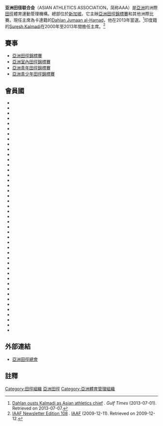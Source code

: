 {{Infobox Organization
| name = 亚洲田径联合会
| original_name = {{lang|en|Asian Athletics Association}}
| image = 亞洲田徑總會logo.jpg
| size = 200px
| caption = AAA標誌
| formation = 1973年
| headquarter = [[新加坡|新加坡]]
| type = 體育運動
| leader_title=主席
| leader_name = {{flagicon|QAT}}[[Dahlan_Jumaan_al-Hamad|Dahlan Jumaan al-Hamad]]
| membership = 45個會員協會
| web = http://athleticsasia.org/
}}
'''亚洲田径联合会'''（ASIAN ATHLETICS ASSOCIATION，简称AAA）是[[亞洲|亞洲]]的洲際[[田徑|田徑]]體育運動管理機構。總部位於[[新加坡|新加坡]]。它主辦[[亞洲田徑錦標賽|亞洲田徑錦標賽]]和其他洲際比賽。現任主席為卡達籍的[[Dahlan_Jumaan_al-Hamad|Dahlan Jumaan al-Hamad]]，他在2013年當選。<ref>[http://www.gulf-times.com/sport/192/details/358067/dahlan-ousts-kalmadi-as-asian-athletics-chief Dahlan ousts Kalmadi as Asian athletics chief] {{Wayback|url=http://www.gulf-times.com/sport/192/details/358067/dahlan-ousts-kalmadi-as-asian-athletics-chief |date=20150924045234 }}. ''Gulf Times'' (2013-07-01). Retrieved on 2013-07-07.</ref>印度籍的[[Suresh_Kalmadi|Suresh Kalmadi]]在2000年至2013年間擔任主席。<ref>[http://www.iaaf.org/mm/Document/News/GeneralNews/05/50/99/20091211124641_httppostedfile_NEWS108_17554.pdf IAAF Newsletter Edition 108] {{Wayback|url=http://www.iaaf.org/mm/Document/News/GeneralNews/05/50/99/20091211124641_httppostedfile_NEWS108_17554.pdf |date=20121023234954 }}. [[IAAF|IAAF]] (2009-12-11). Retrieved on 2009-12-12.</ref>

==賽事==
*[[亞洲田徑錦標賽|亞洲田徑錦標賽]]
*[[亞洲室內田徑錦標賽|亞洲室內田徑錦標賽]]
*[[亞洲青年田徑錦標賽|亞洲青年田徑錦標賽]]
*[[亞洲青少年田徑錦標賽|亞洲青少年田徑錦標賽]]

==會員國==
*{{AFG}}
*{{BHR}}
*{{BAN}}
*{{BHU}}
*{{BRU}}
*{{CAM}}
*{{PRK}}
*{{TLS}}
*{{HKG}}
*{{IND}}
*{{INA}}
*{{IRQ}}
*{{IRI}}
*{{JPN}}
*{{JOR}}
*{{KAZ}}
*{{KGZ}}
*{{KOR}}
*{{KUW}}
*{{LAO}}
*{{LIB}}
*{{MAC}}
*{{MAS}}
*{{MDV}}
*{{MGL}}
*{{MYA}}
*{{NEP}}
*{{OMA}}
*{{PAK}}
*{{PLE}}
*{{PHI}}
*{{CHN}}
*{{QAT}}
*{{YEM}}
*{{KSA}}
*{{SIN}}
*{{SRI}}
*{{SYR}}
*{{TJK}}
*{{THA}}
*{{TKM}}
*{{TPE}}
*{{UAE}}
*{{UZB}}
*{{VIE}}

==外部連結==
*[http://www.athleticsasia.org/ 亞洲田徑總會]{{Wayback|url=http://www.athleticsasia.org/ |date=20140309023551 }}

==註釋==
{{reflist}}

{{國際田徑}}
{{亞洲田徑錦標賽}}


[[Category:田徑組織|Category:田徑組織]]
[[Category:亞洲田徑|]]
[[Category:亞洲體育管理組織|Category:亞洲體育管理組織]]